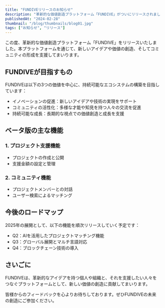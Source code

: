 ```yaml
---
title: "FUNDIVEリリースのお知らせ"
description: "革新的な価値創造プラットフォーム「FUNDIVE」がついにリリースされました。"
publishedAt: "2024-02-28"
thumbnail: "/blog/thumbnails/blog01.jpg"
tags: ["お知らせ", "リリース"]
---
```


この度、革新的な価値創造プラットフォーム「FUNDIVE」をリリースいたしました。本プラットフォームを通じて、新しいアイデアや価値の創造、そしてコミュニティの形成を支援してまいります。

## FUNDIVEが目指すもの

FUNDIVEは以下の3つの価値を中心に、持続可能なエコシステムの構築を目指しています：

- イノベーションの促進：新しいアイデアや技術の実現をサポート
- コミュニティの活性化：多様な才能や知見を持つ人々の交流を促進
- 持続可能な成長：長期的な視点での価値創造と成長を支援

## ベータ版の主な機能

### 1. プロジェクト支援機能
- プロジェクトの作成と公開
- 支援金額の設定と管理

### 2. コミュニティ機能
- プロジェクトメンバーとの対話
- ユーザー検索によるマッチング

## 今後のロードマップ

2025年の展開として、以下の機能を順次リリースしていく予定です：

- Q2：AIを活用したプロジェクトマッチング機能
- Q3：グローバル展開とマルチ言語対応
- Q4：ブロックチェーン技術の導入

## さいごに

FUNDIVEは、革新的なアイデアを持つ個人や組織と、それを支援したい人々をつなぐプラットフォームとして、新しい価値の創造に貢献してまいります。

皆様からのフィードバックを心よりお待ちしております。ぜひFUNDIVEの未来の創造にご参加ください。 